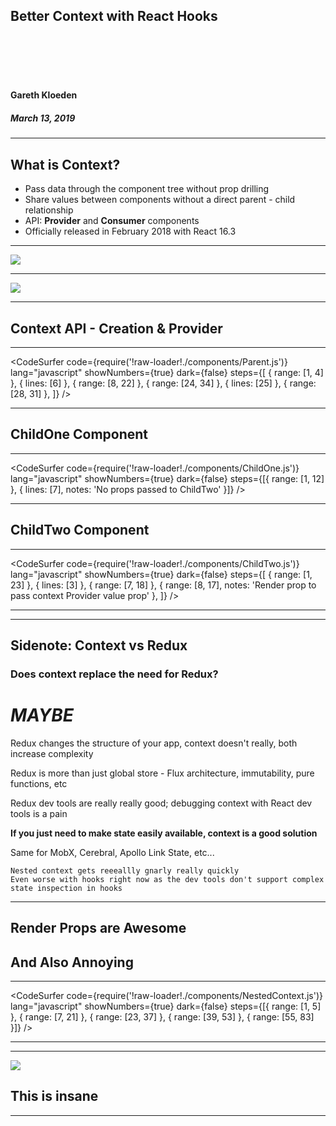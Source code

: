 
## Better Context with React Hooks

<br />
<br />
<br />
<br />

#### Gareth Kloeden

##### March 13, 2019

---

## What is Context?

<ul style={{ textAlign: 'left' }}>
  <Appear>
    <li style={{ margin: '25px 0' }}>Pass data through the component tree without prop drilling</li>
    <li style={{ margin: '25px 0' }}>Share values between components without a direct parent - child relationship</li>
    <li style={{ margin: '25px 0' }}>
      API: <strong>Provider</strong> and <strong>Consumer</strong> components
    </li>
    <li style={{ margin: '25px 0' }}>Officially released in February 2018 with React 16.3</li>
  </Appear>
</ul>

---

<img src="./assets/prop-drilling-diagram.svg" />

---

<img src="./assets/context-diagram.svg" />

---

## Context API - Creation & Provider

---

<CodeSurfer
  code={require('!raw-loader!./components/Parent.js')}
  lang="javascript"
  showNumbers={true}
  dark={false}
  steps={[
    { range: [1, 4] },
    { lines: [6] },
    { range: [8, 22] },
    { range: [24, 34] },
    { lines: [25] },
    { range: [28, 31] },
  ]}
/>

---

## ChildOne Component

---

<CodeSurfer
  code={require('!raw-loader!./components/ChildOne.js')}
  lang="javascript"
  showNumbers={true}
  dark={false}
  steps={[{ range: [1, 12] }, { lines: [7], notes: 'No props passed to ChildTwo' }]}
/>

---

## ChildTwo Component

---

<CodeSurfer
  code={require('!raw-loader!./components/ChildTwo.js')}
  lang="javascript"
  showNumbers={true}
  dark={false}
  steps={[
    { range: [1, 23] },
    { lines: [3] },
    { range: [7, 18] },
    { range: [8, 17], notes: 'Render prop to pass context Provider value prop' },
  ]}
/>

---


<Parent />

---

## Sidenote: Context vs Redux

<Appear>
  <h3>Does context replace the need for Redux?</h3>
  <h1>
    <em>MAYBE</em>
  </h1>
  <p>Redux changes the structure of your app, context doesn't really, both increase complexity</p>
  <p>Redux is more than just global store - Flux architecture, immutability, pure functions, etc</p>
  <p>Redux dev tools are really really good; debugging context with React dev tools is a pain</p>
  <p>
    <strong>If you just need to make state easily available, context is a good solution</strong>
  </p>
  <p>Same for MobX, Cerebral, Apollo Link State, etc...</p>
</Appear>

```notes
Nested context gets reeeallly gnarly really quickly
Even worse with hooks right now as the dev tools don't support complex state inspection in hooks
```

---

## Render Props are Awesome

<Appear>
  <h2 className="iWJQFI">And Also Annoying</h2>
</Appear>

---

<CodeSurfer
  code={require('!raw-loader!./components/NestedContext.js')}
  lang="javascript"
  showNumbers={true}
  dark={false}
  steps={[{ range: [1, 5] }, { range: [7, 21] }, { range: [23, 37] }, { range: [39, 53] }, { range: [55, 83] }]}
/>

---


<NestedContext />

---

<img src="./assets/context-lol.png" />

<Appear>
  <h2 className="iWJQFI">This is insane</h2>
</Appear>

---
